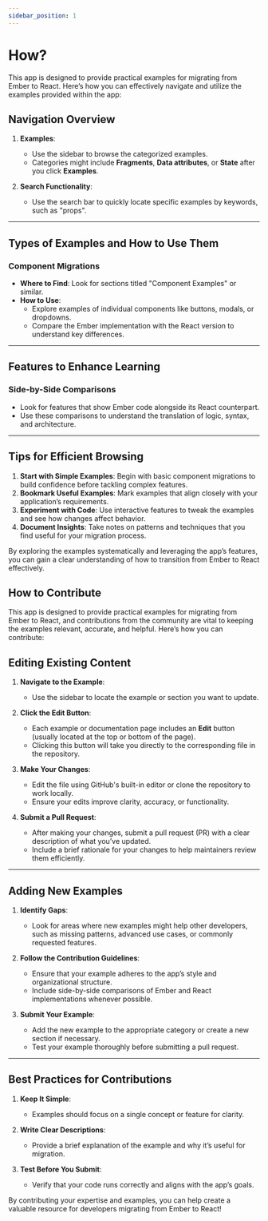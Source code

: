 ```yaml
---
sidebar_position: 1
---
```


# How?

This app is designed to provide practical examples for migrating from Ember to React. Here’s how you can effectively navigate and utilize the examples provided within the app:

## Navigation Overview

1. **Examples**: 
   - Use the sidebar to browse the categorized examples.
   - Categories might include **Fragments**, **Data attributes**, or **State** after you click **Examples**.

2. **Search Functionality**: 
   - Use the search bar to quickly locate specific examples by keywords, such as "props".

---

## Types of Examples and How to Use Them

### Component Migrations
- **Where to Find**: Look for sections titled "Component Examples" or similar.
- **How to Use**:
  - Explore examples of individual components like buttons, modals, or dropdowns.
  - Compare the Ember implementation with the React version to understand key differences.


---

## Features to Enhance Learning

### Side-by-Side Comparisons
- Look for features that show Ember code alongside its React counterpart.
- Use these comparisons to understand the translation of logic, syntax, and architecture.

---

## Tips for Efficient Browsing

1. **Start with Simple Examples**: Begin with basic component migrations to build confidence before tackling complex features.
2. **Bookmark Useful Examples**: Mark examples that align closely with your application’s requirements.
3. **Experiment with Code**: Use interactive features to tweak the examples and see how changes affect behavior.
4. **Document Insights**: Take notes on patterns and techniques that you find useful for your migration process.

By exploring the examples systematically and leveraging the app’s features, you can gain a clear understanding of how to transition from Ember to React effectively.

## How to Contribute

This app is designed to provide practical examples for migrating from Ember to React, and contributions from the community are vital to keeping the examples relevant, accurate, and helpful. Here’s how you can contribute:

## Editing Existing Content

1. **Navigate to the Example**:
   - Use the sidebar to locate the example or section you want to update.

2. **Click the Edit Button**:
   - Each example or documentation page includes an **Edit** button (usually located at the top or bottom of the page).
   - Clicking this button will take you directly to the corresponding file in the repository.

3. **Make Your Changes**:
   - Edit the file using GitHub's built-in editor or clone the repository to work locally.
   - Ensure your edits improve clarity, accuracy, or functionality.

4. **Submit a Pull Request**:
   - After making your changes, submit a pull request (PR) with a clear description of what you’ve updated.
   - Include a brief rationale for your changes to help maintainers review them efficiently.

---

## Adding New Examples

1. **Identify Gaps**:
   - Look for areas where new examples might help other developers, such as missing patterns, advanced use cases, or commonly requested features.

2. **Follow the Contribution Guidelines**:
   - Ensure that your example adheres to the app’s style and organizational structure.
   - Include side-by-side comparisons of Ember and React implementations whenever possible.

3. **Submit Your Example**:
   - Add the new example to the appropriate category or create a new section if necessary.
   - Test your example thoroughly before submitting a pull request.

---

## Best Practices for Contributions

1. **Keep It Simple**:
   - Examples should focus on a single concept or feature for clarity.

2. **Write Clear Descriptions**:
   - Provide a brief explanation of the example and why it’s useful for migration.

3. **Test Before You Submit**:
   - Verify that your code runs correctly and aligns with the app’s goals.

By contributing your expertise and examples, you can help create a valuable resource for developers migrating from Ember to React!
